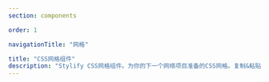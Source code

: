 ```yaml
---
section: components

order: 1

navigationTitle: "网格"

title: "CSS网格组件"
description: "Stylify CSS网格组件。为你的下一个网络项目准备的CSS网格。复制&粘贴，无需CSS框架。"
---
```


<InteractivePreview
	class="margin-bottom:48px"
	title="响应式网格"
	description="具有最小列宽的响应式网格。"
	htmlSnippet="components/grids-fit"
/>

<InteractivePreview
	class="margin-bottom:48px"
	title="固定列数"
	description="具有固定列数的响应式网格。"
	htmlSnippet="components/grids-columns"
/>
